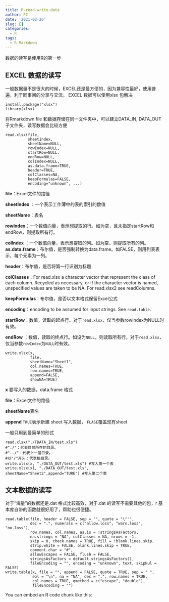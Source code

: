 ```yaml
---
title: R-read-write-data
author: PC
date: '2021-02-26'
slug: []
categories:
  - R
tags:
  - R Markdown
---
```




数据的读写是使用R的第一步 <!--more-->


## EXCEL 数据的读写

一般数据量不是很大的时候，EXCEL还是最方便的，因为兼容性最好，使用普遍，利于同事间的分享与交流。
EXCEL 数据可以使用xlsx 包解决

```
install.package("xlsx")
library(xlsx)
```

将Rmarkdown file 和数据存储在同一文件夹中，可以建立DATA_IN, DATA_OUT子文件夹，读写数据会比较方便

```
read.xlsx(file, 
          sheetIndex, 
          sheetName=NULL,
          rowIndex=NULL,
          startRow=NULL, 
          endRow=NULL, 
          colIndex=NULL,
          as.data.frame=TRUE, 
          header=TRUE, 
          colClasses=NA,
          keepFormulas=FALSE, 
          encoding="unknown", ...)
```

**file**：Excel文件的路径

**sheetIndex** ：一个表示工作薄中的表的索引的数值

**sheetName**：表名

**rowIndex**：一个数值向量，表示想提取的行。如为空，且未指定startRow和endRow，则提取所有行。

**colIndex** ：一个数值向量，表示想提取的列。如为空，则提取所有的列。
**as.data.frame**：布尔值，是否强制转换为data.frame。如FALSE，则用列表表示，每个元素为一列。

**header**：布尔值，是否将第一行识别为标题

**colClasses**：For read.xlsx a character vector that represent the class of each column. Recycled as necessary, or if the character vector is named, unspecified values are taken to be NA. For read.xlsx2 see readColumns.

**keepFormulas**：布尔值，是否以文本格式保留Excel公式

**encoding**：encoding to be assumed for input strings. See `read.table`.

**startRow**：数值，读取的起点行。对于`read.xlsx`，仅当参数rowIndex为NULL时有效。

**endRow** ：数值，读取的终点行。如设为`NULL`，则读取所有行。对于`read.xlsx`，仅当参数`rowIndex`为`NULL`时有效。

```
write.xlsx(x, 
           file, 
           sheetName="Sheet1", 
           col.names=TRUE, 
           row.names=TRUE, 
           append=FALSE, 
           showNA=TRUE)
```
**x** 要写入的数据，data.frame 格式

**file**：Excel文件的路径

**sheetName**表名

**append** `TRUE`表示新建 sheet 写入数据， `FLASE`覆盖现有sheet

一般只用到最简单的形式

```
read.xlsx("./TDATA_IN/test.xls")
#"./"：代表目前所在的目录。
#"../"：代表上一层目录。
#以"/"开头：代表根目录。
write.xlsx(x, "./DATA_OUT/test.xls") #写入第一个表
write.xlsx(x1, "./DATA_OUT/test.xls", sheetName="Sheet2",append="TURE") #写入第二个表
```
## 文本数据的读写

对于“海量”的数据还是.dat 格式比较高效，对于.dat 的读写不需要其他的包，r 基本库自带的函数就很好用了，帮助也很便捷。

```
read.table(file, header = FALSE, sep = "", quote = "\"'",
           dec = ".", numerals = c("allow.loss", "warn.loss", "no.loss"),
           row.names, col.names, as.is = !stringsAsFactors,
           na.strings = "NA", colClasses = NA, nrows = -1,
           skip = 0, check.names = TRUE, fill = !blank.lines.skip,
           strip.white = FALSE, blank.lines.skip = TRUE,
           comment.char = "#",
           allowEscapes = FALSE, flush = FALSE,
           stringsAsFactors = default.stringsAsFactors(),
           fileEncoding = "", encoding = "unknown", text, skipNul = FALSE)
write.table(x, file = "", append = FALSE, quote = TRUE, sep = " ",
            eol = "\n", na = "NA", dec = ".", row.names = TRUE,
            col.names = TRUE, qmethod = c("escape", "double"),
            fileEncoding = "")
```

You can embed an R code chunk like this: